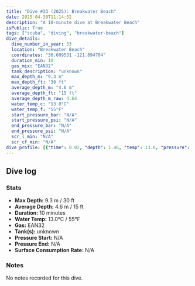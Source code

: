 ```yaml
---
title: "Dive #33 (2025): Breakwater Beach"
date: 2025-04-30T11:14:52
description: "A 10-minute dive at Breakwater Beach"
isPublic: True
tags: ["scuba", "diving", "breakwater-beach"]
dive_details:
  dive_number_in_year: 33
  location: "Breakwater Beach"
  coordinates: "36.609531 -121.894704"
  duration_min: 10
  gas_mix: "EAN32"
  tank_description: "unknown"
  max_depth_m: "9.3 m"
  max_depth_ft: "30 ft"
  average_depth_m: "4.6 m"
  average_depth_ft: "15 ft"
  average_depth_m_raw: 4.64
  water_temp_c: "13.0°C"
  water_temp_f: "55°F"
  start_pressure_bar: "N/A"
  start_pressure_psi: "N/A"
  end_pressure_bar: "N/A"
  end_pressure_psi: "N/A"
  scr_l_min: "N/A"
  scr_cf_min: "N/A"
dive_profile: [{"time": 0.02, "depth": 1.46, "temp": 13.0, "pressure": null}, {"time": 0.02, "depth": 0.0, "temp": 13.0, "pressure": null}, {"time": 0.03, "depth": 1.62, "temp": 13.0, "pressure": null}, {"time": 0.05, "depth": 1.76, "temp": 13.0, "pressure": null}, {"time": 0.07, "depth": 1.99, "temp": 13.0, "pressure": null}, {"time": 0.08, "depth": 2.19, "temp": 13.0, "pressure": null}, {"time": 0.1, "depth": 2.35, "temp": 13.0, "pressure": null}, {"time": 0.13, "depth": 2.47, "temp": 13.0, "pressure": null}, {"time": 0.15, "depth": 2.58, "temp": 13.0, "pressure": null}, {"time": 0.18, "depth": 2.76, "temp": 13.0, "pressure": null}, {"time": 0.22, "depth": 2.89, "temp": 13.0, "pressure": null}, {"time": 0.23, "depth": 3.02, "temp": 13.0, "pressure": null}, {"time": 0.25, "depth": 3.2, "temp": 13.0, "pressure": null}, {"time": 0.27, "depth": 3.31, "temp": 13.0, "pressure": null}, {"time": 0.32, "depth": 3.46, "temp": 13.0, "pressure": null}, {"time": 0.33, "depth": 3.61, "temp": 13.0, "pressure": null}, {"time": 0.38, "depth": 3.8, "temp": 13.0, "pressure": null}, {"time": 0.43, "depth": 4.0, "temp": 13.0, "pressure": null}, {"time": 0.45, "depth": 4.2, "temp": 13.0, "pressure": null}, {"time": 0.47, "depth": 4.41, "temp": 13.0, "pressure": null}, {"time": 0.5, "depth": 4.59, "temp": 13.0, "pressure": null}, {"time": 0.52, "depth": 4.72, "temp": 13.0, "pressure": null}, {"time": 0.53, "depth": 4.87, "temp": 13.0, "pressure": null}, {"time": 0.55, "depth": 5.03, "temp": 13.0, "pressure": null}, {"time": 0.57, "depth": 5.17, "temp": 13.0, "pressure": null}, {"time": 0.58, "depth": 5.28, "temp": 13.0, "pressure": null}, {"time": 0.6, "depth": 5.51, "temp": 13.0, "pressure": null}, {"time": 0.63, "depth": 5.8, "temp": 13.0, "pressure": null}, {"time": 0.65, "depth": 6.04, "temp": 13.0, "pressure": null}, {"time": 0.67, "depth": 6.19, "temp": 13.0, "pressure": null}, {"time": 0.68, "depth": 6.41, "temp": 13.0, "pressure": null}, {"time": 0.72, "depth": 6.63, "temp": 13.0, "pressure": null}, {"time": 0.73, "depth": 6.8, "temp": 13.0, "pressure": null}, {"time": 0.75, "depth": 6.93, "temp": 13.0, "pressure": null}, {"time": 0.77, "depth": 7.14, "temp": 13.0, "pressure": null}, {"time": 0.78, "depth": 7.46, "temp": 13.0, "pressure": null}, {"time": 0.82, "depth": 7.6, "temp": 13.0, "pressure": null}, {"time": 0.83, "depth": 7.79, "temp": 13.0, "pressure": null}, {"time": 0.85, "depth": 7.91, "temp": 13.0, "pressure": null}, {"time": 0.9, "depth": 8.09, "temp": 13.0, "pressure": null}, {"time": 0.92, "depth": 8.28, "temp": 13.0, "pressure": null}, {"time": 0.98, "depth": 8.54, "temp": 13.0, "pressure": null}, {"time": 1.03, "depth": 8.71, "temp": 13.0, "pressure": null}, {"time": 1.07, "depth": 8.91, "temp": 13.0, "pressure": null}, {"time": 1.08, "depth": 9.08, "temp": 13.0, "pressure": null}, {"time": 1.22, "depth": 9.21, "temp": 13.0, "pressure": null}, {"time": 1.27, "depth": 9.12, "temp": 13.0, "pressure": null}, {"time": 1.4, "depth": 9.01, "temp": 13.0, "pressure": null}, {"time": 1.53, "depth": 9.12, "temp": 13.0, "pressure": null}, {"time": 1.57, "depth": 8.95, "temp": 13.0, "pressure": null}, {"time": 1.58, "depth": 8.84, "temp": 13.0, "pressure": null}, {"time": 1.63, "depth": 8.98, "temp": 13.0, "pressure": null}, {"time": 1.7, "depth": 8.73, "temp": 13.0, "pressure": null}, {"time": 1.75, "depth": 8.6, "temp": 13.0, "pressure": null}, {"time": 1.83, "depth": 8.49, "temp": 13.0, "pressure": null}, {"time": 2.0, "depth": 8.64, "temp": 13.0, "pressure": null}, {"time": 2.08, "depth": 8.52, "temp": 13.0, "pressure": null}, {"time": 2.13, "depth": 8.37, "temp": 13.0, "pressure": null}, {"time": 2.18, "depth": 8.47, "temp": 13.0, "pressure": null}, {"time": 2.23, "depth": 8.33, "temp": 13.0, "pressure": null}, {"time": 2.58, "depth": 8.16, "temp": 13.0, "pressure": null}, {"time": 2.63, "depth": 8.01, "temp": 13.0, "pressure": null}, {"time": 2.82, "depth": 8.14, "temp": 13.0, "pressure": null}, {"time": 2.87, "depth": 7.92, "temp": 13.0, "pressure": null}, {"time": 2.88, "depth": 7.8, "temp": 13.0, "pressure": null}, {"time": 2.95, "depth": 7.68, "temp": 13.0, "pressure": null}, {"time": 2.97, "depth": 7.54, "temp": 13.0, "pressure": null}, {"time": 3.02, "depth": 7.42, "temp": 13.0, "pressure": null}, {"time": 3.05, "depth": 7.55, "temp": 13.0, "pressure": null}, {"time": 3.1, "depth": 7.67, "temp": 13.0, "pressure": null}, {"time": 3.15, "depth": 7.41, "temp": 13.0, "pressure": null}, {"time": 3.2, "depth": 7.54, "temp": 13.0, "pressure": null}, {"time": 3.27, "depth": 7.44, "temp": 13.0, "pressure": null}, {"time": 3.3, "depth": 7.33, "temp": 13.0, "pressure": null}, {"time": 3.35, "depth": 7.46, "temp": 13.0, "pressure": null}, {"time": 3.4, "depth": 7.35, "temp": 13.0, "pressure": null}, {"time": 3.43, "depth": 7.22, "temp": 13.0, "pressure": null}, {"time": 3.55, "depth": 7.11, "temp": 13.0, "pressure": null}, {"time": 3.58, "depth": 6.95, "temp": 13.0, "pressure": null}, {"time": 3.63, "depth": 7.07, "temp": 13.0, "pressure": null}, {"time": 3.82, "depth": 7.21, "temp": 13.0, "pressure": null}, {"time": 3.87, "depth": 7.04, "temp": 13.0, "pressure": null}, {"time": 3.93, "depth": 7.17, "temp": 13.0, "pressure": null}, {"time": 3.98, "depth": 7.03, "temp": 13.0, "pressure": null}, {"time": 4.0, "depth": 6.93, "temp": 13.0, "pressure": null}, {"time": 4.02, "depth": 6.79, "temp": 13.0, "pressure": null}, {"time": 4.1, "depth": 6.91, "temp": 13.0, "pressure": null}, {"time": 4.13, "depth": 6.77, "temp": 13.0, "pressure": null}, {"time": 4.15, "depth": 6.67, "temp": 13.0, "pressure": null}, {"time": 4.2, "depth": 6.81, "temp": 13.0, "pressure": null}, {"time": 4.27, "depth": 6.63, "temp": 13.0, "pressure": null}, {"time": 4.32, "depth": 6.77, "temp": 13.0, "pressure": null}, {"time": 4.4, "depth": 6.66, "temp": 13.0, "pressure": null}, {"time": 4.5, "depth": 6.46, "temp": 13.0, "pressure": null}, {"time": 4.52, "depth": 6.35, "temp": 13.0, "pressure": null}, {"time": 4.6, "depth": 6.19, "temp": 13.0, "pressure": null}, {"time": 4.67, "depth": 6.08, "temp": 13.0, "pressure": null}, {"time": 4.87, "depth": 5.97, "temp": 13.0, "pressure": null}, {"time": 4.88, "depth": 5.87, "temp": 13.0, "pressure": null}, {"time": 4.92, "depth": 5.75, "temp": 13.0, "pressure": null}, {"time": 5.08, "depth": 5.6, "temp": 13.0, "pressure": null}, {"time": 5.13, "depth": 5.8, "temp": 13.0, "pressure": null}, {"time": 5.23, "depth": 5.66, "temp": 13.0, "pressure": null}, {"time": 5.37, "depth": 5.54, "temp": 13.0, "pressure": null}, {"time": 5.67, "depth": 5.3, "temp": 13.0, "pressure": null}, {"time": 5.75, "depth": 5.41, "temp": 13.0, "pressure": null}, {"time": 5.92, "depth": 5.21, "temp": 13.0, "pressure": null}, {"time": 6.07, "depth": 5.09, "temp": 13.0, "pressure": null}, {"time": 6.23, "depth": 4.98, "temp": 13.0, "pressure": null}, {"time": 6.27, "depth": 4.85, "temp": 13.0, "pressure": null}, {"time": 6.32, "depth": 5.02, "temp": 13.0, "pressure": null}, {"time": 6.38, "depth": 4.82, "temp": 13.0, "pressure": null}, {"time": 6.4, "depth": 4.67, "temp": 13.0, "pressure": null}, {"time": 6.43, "depth": 4.85, "temp": 13.0, "pressure": null}, {"time": 6.45, "depth": 4.97, "temp": 13.0, "pressure": null}, {"time": 6.5, "depth": 4.81, "temp": 13.0, "pressure": null}, {"time": 6.62, "depth": 4.54, "temp": 13.0, "pressure": null}, {"time": 6.72, "depth": 4.44, "temp": 13.0, "pressure": null}, {"time": 6.75, "depth": 4.32, "temp": 13.0, "pressure": null}, {"time": 6.78, "depth": 4.45, "temp": 13.0, "pressure": null}, {"time": 6.8, "depth": 4.61, "temp": 13.0, "pressure": null}, {"time": 6.82, "depth": 4.76, "temp": 13.0, "pressure": null}, {"time": 6.85, "depth": 4.56, "temp": 13.0, "pressure": null}, {"time": 6.88, "depth": 4.36, "temp": 13.0, "pressure": null}, {"time": 6.93, "depth": 4.5, "temp": 13.0, "pressure": null}, {"time": 6.98, "depth": 4.4, "temp": 13.0, "pressure": null}, {"time": 7.05, "depth": 4.51, "temp": 13.0, "pressure": null}, {"time": 7.12, "depth": 4.37, "temp": 13.0, "pressure": null}, {"time": 7.38, "depth": 4.23, "temp": 13.0, "pressure": null}, {"time": 7.45, "depth": 4.1, "temp": 13.0, "pressure": null}, {"time": 7.58, "depth": 3.97, "temp": 13.0, "pressure": null}, {"time": 7.63, "depth": 3.83, "temp": 13.0, "pressure": null}, {"time": 7.68, "depth": 3.62, "temp": 13.0, "pressure": null}, {"time": 7.77, "depth": 3.44, "temp": 13.0, "pressure": null}, {"time": 7.78, "depth": 3.32, "temp": 13.0, "pressure": null}, {"time": 7.9, "depth": 3.19, "temp": 13.0, "pressure": null}, {"time": 8.03, "depth": 3.07, "temp": 13.0, "pressure": null}, {"time": 8.07, "depth": 2.97, "temp": 13.0, "pressure": null}, {"time": 8.22, "depth": 2.83, "temp": 13.0, "pressure": null}, {"time": 8.32, "depth": 2.67, "temp": 13.0, "pressure": null}, {"time": 8.38, "depth": 2.86, "temp": 13.0, "pressure": null}, {"time": 8.42, "depth": 2.76, "temp": 13.0, "pressure": null}, {"time": 8.43, "depth": 2.64, "temp": 13.0, "pressure": null}, {"time": 8.45, "depth": 2.54, "temp": 13.0, "pressure": null}, {"time": 8.55, "depth": 2.64, "temp": 13.0, "pressure": null}, {"time": 8.57, "depth": 2.52, "temp": 13.0, "pressure": null}, {"time": 8.63, "depth": 2.65, "temp": 13.0, "pressure": null}, {"time": 8.75, "depth": 2.77, "temp": 13.0, "pressure": null}, {"time": 8.87, "depth": 2.91, "temp": 13.0, "pressure": null}, {"time": 8.92, "depth": 2.81, "temp": 13.0, "pressure": null}, {"time": 9.02, "depth": 2.95, "temp": 13.0, "pressure": null}, {"time": 9.18, "depth": 2.79, "temp": 13.0, "pressure": null}, {"time": 9.22, "depth": 2.69, "temp": 13.0, "pressure": null}, {"time": 9.25, "depth": 2.85, "temp": 13.0, "pressure": null}, {"time": 9.32, "depth": 2.75, "temp": 13.0, "pressure": null}, {"time": 9.38, "depth": 2.61, "temp": 13.0, "pressure": null}, {"time": 9.43, "depth": 2.79, "temp": 13.0, "pressure": null}, {"time": 9.52, "depth": 2.64, "temp": 13.0, "pressure": null}, {"time": 9.57, "depth": 2.78, "temp": 13.0, "pressure": null}, {"time": 9.62, "depth": 2.62, "temp": 13.0, "pressure": null}, {"time": 9.63, "depth": 2.47, "temp": 13.0, "pressure": null}, {"time": 9.72, "depth": 2.39, "temp": 13.0, "pressure": null}, {"time": 9.75, "depth": 2.36, "temp": 13.0, "pressure": null}, {"time": 9.77, "depth": 2.22, "temp": 13.0, "pressure": null}, {"time": 9.87, "depth": 2.37, "temp": 13.0, "pressure": null}, {"time": 9.9, "depth": 2.18, "temp": 13.0, "pressure": null}, {"time": 9.92, "depth": 2.07, "temp": 13.0, "pressure": null}]
---
```



## Dive log

<DiveChart frontmatter={frontmatter} />

### Stats
- **Max Depth:** 9.3 m / 30 ft
- **Average Depth:** 4.6 m / 15 ft
- **Duration:** 10 minutes
- **Water Temp:** 13.0°C / 55°F
- **Gas:** EAN32
- **Tank(s):** unknown
- **Pressure Start:** N/A
- **Pressure End:** N/A
- **Surface Consumption Rate:** N/A

### Notes
No notes recorded for this dive.
